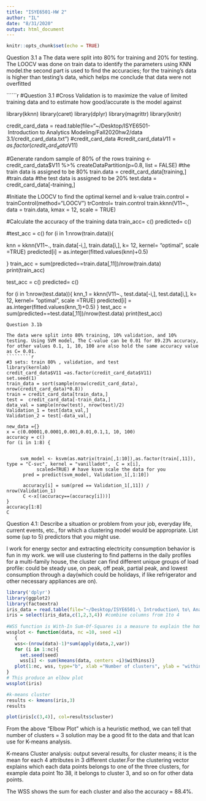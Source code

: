 ```yaml
---
title: "ISYE6501-HW 2"
author: "IL"
date: "8/31/2020"
output: html_document
---
```


```r
knitr::opts_chunk$set(echo = TRUE)
```

Question 3.1 a
The data were split into 80% for training and 20% for testing. The LOOCV  was done on train data to identify the parameters using KNN model.the second part is  used to find the accuracies; for the training's data is higher than testing's data, which helps me conclude that data were not overfitted

``````r
#Question 3.1
 #Cross Validation is to maximize the value of limited training data and to estimate how good/accurate is the model against 

library(kknn)
library(caret)
library(dplyr)
library(magrittr)
library(knitr)

credit_card_data = read.table(file="~/Desktop/ISYE6501-\ Introduction\ to\ Analytics\ Modeling/Fall2020hw2/data 3.1/credit_card_data.txt")
#credit_card_data 
#credit_card_data$V11 =as.factor(credit_card_data$V11)

#Generate random sample of 80% of the rows 
training <- credit_card_data$V11 %>%
  createDataPartition(p=0.8, list = FALSE)
#the train data is assigned to be 80%
train.data = credit_card_data[training,]
#train.data
#the test data is assigned to be 20%
test.data = credit_card_data[-training,]

#Initiate the LOOCV to find the optimal kernel and k-value
train.control = trainControl(method="LOOCV")
trControl= train.control
train.kknn(V11~., data = train.data, kmax = 12,  scale = TRUE)

#Calculate the accuracy of the training data 
train_acc= c()
predicted= c()

#test_acc = c()
for (i in 1:nrow(train.data)){
   
  knn = kknn(V11~., train.data[-i,], train.data[i,], k= 12, kernel= "optimal", scale =TRUE)
  predicted[i] = as.integer(fitted.values(knn)+0.5)
  
}
 train_acc = sum(predicted==train.data[,11])/nrow(train.data)
 print(train_acc)

test_acc = c()
predicted= c()
 
for (i in 1:nrow(test.data)){ 
    knn_1 =  kknn(V11~., test.data[-i,], test.data[i,], k= 12, kernel= "optimal", scale =TRUE)
    predicted[i] = as.integer(fitted.values(knn_1)+0.5)
 }
test_acc = sum(predicted==test.data[,11])/nrow(test.data)
print(test_acc)

```
Question 3.1b 

The data were split into 80% training, 10% validation, and 10% testing. Using SVM model, The C-value can be 0.01 for 89.23% accuracy, for other values 0.1, 1, 10, 100 are also hold the same accuracy value as C= 0.01. 
`````````r
#3 sets: train 80% , validation, and test
library(kernlab)
credit_card_data$V11 =as.factor(credit_card_data$V11)
set.seed(1)
train_data = sort(sample(nrow(credit_card_data), nrow(credit_card_data)*0.8))
train = credit_card_data[train_data,]
test =  credit_card_data[-train_data,]
data_val = sample(nrow(test), nrow(test)/2)
Validation_1 = test[data_val,]
Validation_2 = test[-data_val,]

new_data ={}
x = c(0.00001,0.0001,0.001,0.01,0.1,1, 10, 100)
accuracy = c()
for (i in 1:8) {


     svm_model <- ksvm(as.matrix(train[,1:10]),as.factor(train[,11]), type = "C-svc", kernel = "vanilladot",  C = x[i],
		   scaled=TRUE) # have ksvm scale the data for you
      pred = predict(svm_model, Validation_1[,1:10])

      accuracy[i] = sum(pred == Validation_1[,11]) / nrow(Validation_1)
      C <-x[(accuracy==(accuracy[i]))]
}
accuracy[1:8]
C
```






Question 4.1:
Describe a situation or problem from your job, everyday life, current events, etc., for which a clustering model would be appropriate. List some (up to 5) predictors that you might use.


I work for energy sector and extracting electricity consumption behavior is fun in my work. we will use clustering to find patterns in the daily profiles for a multi-family house, the cluster can find different unique groups of load profile: could be steady use, on peak, off peak, partial peak, and lowest consumption through a day(which could be holidays, if like refrigerator and other necessary appliances are on).



``` r

library('dplyr')
library(ggplot2)
library(factoextra)
iris_data = read.table(file="~/Desktop/ISYE6501-\ Introduction\ to\ Analytics\ Modeling/Fall2020hw2/data 3.1/iris.txt")
iris = select(iris_data,c(1,2,3,4)) #combine columns from 1to 4
 
#WSS function is With-In Sum-Of-Squares is a measure to explain the homogenity within a cluster. wssplot is a function to plot WSS against the number of clusters 
wssplot <- function(data, nc =10, seed =1)
   {
   wss<-(nrow(data)-1)*sum(apply(data,2,var))
   for (i in 1:nc){
     set.seed(seed)
     wss[i] <- sum(kmeans(data, centers =i)$withinss)}
   plot(1:nc, wss, type="b", xlab ="Number of clusters", ylab = "within groups sum of squares")
}
# This produce an elbow plot 
wssplot(iris)

#k-means cluster
results <- kmeans(iris,3)
results

plot(iris[c(3,4)], col=results$cluster)
```
From the above "Elbow Plot" which is a heuristic method, we can tell that number of clusters = 3 solution may be a good fit to the data and that Ican use for K-means analysis. 

K-means Cluster analysis: output several results, for cluster means; it is the mean for each 4 attributes in 3 different cluster.For the clustering vector explains which each data points belongs to one of the three clusters, for example data point 1to 38, it belongs to cluster 3, and so on for other data points.  

The WSS shows the sum for each cluster and also the accuracy = 88.4%. 

